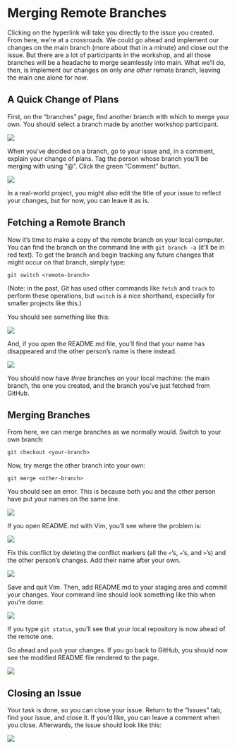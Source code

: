 Merging Remote Branches
=======================

Clicking on the hyperlink will take you directly to the issue you created. From 
here, we're at a crossroads. We could go ahead and implement our changes on the 
main branch (more about that in a minute) and close out the issue. But there are 
a lot of participants in the workshop, and all those branches will be a headache 
to merge seamlessly into main. What we'll do, then, is implement our changes on 
only _one other_ remote branch, leaving the main one alone for now.

A Quick Change of Plans
-----------------------

First, on the "branches" page, find another branch with which to merge your own. 
You should select a branch made by another workshop participant.

![](./img/github_branches_page.png)

When you've decided on a branch, go to your issue and, in a comment, explain 
your change of plans. Tag the person whose branch you'll be merging with using 
"@". Click the green "Comment" button.

![](./img/github_leave_a_comment.png)

In a real-world project, you might also edit the title of your issue to reflect 
your changes, but for now, you can leave it as is.

Fetching a Remote Branch
------------------------

Now it's time to make a copy of the remote branch on your local computer. You 
can find the branch on the command line with `git branch -a` (it'll be in red 
text). To get the branch and begin tracking any future changes that might occur 
on that branch, simply type:

```
git switch <remote-branch>
```

(Note: in the past, Git has used other commands like `fetch` and `track` to 
perform these operations, but `switch` is a nice shorthand, especially for 
smaller projects like this.)

You should see something like this:

![](./img/git_switch_remote.png)

And, if you open the README.md file, you'll find that your name has disappeared 
and the other person's name is there instead.

![](./img/remote_readme.png)

You should now have _three_ branches on your local machine: the main branch, 
the one you created, and the branch you've just fetched from GitHub.

Merging Branches
----------------

From here, we can merge branches as we normally would. Switch to your own branch: 

```
git checkout <your-branch>
```

Now, try merge the other branch into your own:

```
git merge <other-branch>
```

You should see an error. This is because both you and the other person have put 
your names on the same line.

![](./img/conflicting_changes.png)

If you open README.md with Vim, you'll see where the problem is:

![](./img/finding_a_conflict.png)

Fix this conflict by deleting the conflict markers (all the `<`'s, `=`'s, and 
`>`'s) and the other person's changes. Add their name after your own.

![](./img/resolving_changes.png)

Save and quit Vim. Then, add README.md to your staging area and commit your 
changes. Your command line should look something like this when you're done:

![](./img/commit_resolved_changes.png)

If you type `git status`, you'll see that your local repository is now ahead of 
the remote one.

Go ahead and `push` your changes. If you go back to GitHub, you should now see 
the modified README file rendered to the page.

![](./img/github_resolved_changes_rendered.png)

Closing an Issue
----------------

Your task is done, so you can close your issue. Return to the "Issues" tab, find 
your issue, and close it. If you'd like, you can leave a comment when you close. 
Afterwards, the issue should look like this:

![](./img/closed_issue.png)